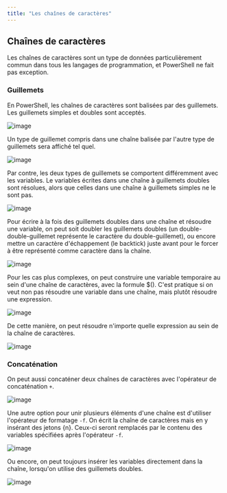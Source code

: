 ```yaml
---
title: "Les chaînes de caractères"
---
```


## Chaînes de caractères

Les chaînes de caractères sont un type de données particulièrement commun dans tous les langages de programmation, et PowerShell ne fait pas exception.

### Guillemets

En PowerShell, les chaînes de caractères sont balisées par des guillemets. Les guillemets simples et doubles sont acceptés.

![image](r03_02a.png)

Un type de guillemet compris dans une chaîne balisée par l'autre type de guillemets sera affiché tel quel.

![image](r03_02b.png)

Par contre, les deux types de guillemets se comportent différemment avec les variables. Le variables écrites dans une chaîne à guillemets doubles sont résolues, alors que celles dans une chaîne à guillemets simples ne le sont pas.

![image](r03_02c.png)

Pour écrire à la fois des guillemets doubles dans une chaîne et résoudre une variable, on peut soit doubler les guillemets doubles (un double-double-guillemet représente le caractère du double-guillemet), ou encore mettre un caractère d'échappement (le backtick) juste avant pour le forcer à être représenté comme caractère dans la chaîne.

![image](r03_02d.png)

Pour les cas plus complexes, on peut construire une variable temporaire au sein d'une chaîne de caractères, avec la formule $(). C'est pratique si on veut non pas résoudre une variable dans une chaîne, mais plutôt résoudre une expression.

![image](r03_02e.png)

De cette manière, on peut résoudre n'importe quelle expression au sein de la chaîne de caractères.

![image](r03_02f.png)

### Concaténation

On peut aussi concaténer deux chaînes de caractères avec l'opérateur de concaténation `+`.

![image](r03_02g.png)

Une autre option pour unir plusieurs éléments d'une chaîne est d'utiliser l'opérateur de formatage `-f`. On écrit la chaîne de caractères mais en y insérant des jetons \{n\}. Ceux-ci seront remplacés par le contenu des variables spécifiées après l'opérateur `-f`.

![image](r03_02h.png)

Ou encore, on peut toujours insérer les variables directement dans la chaîne, lorsqu'on utilise des guillemets doubles.

![image](r03_02i.png)
